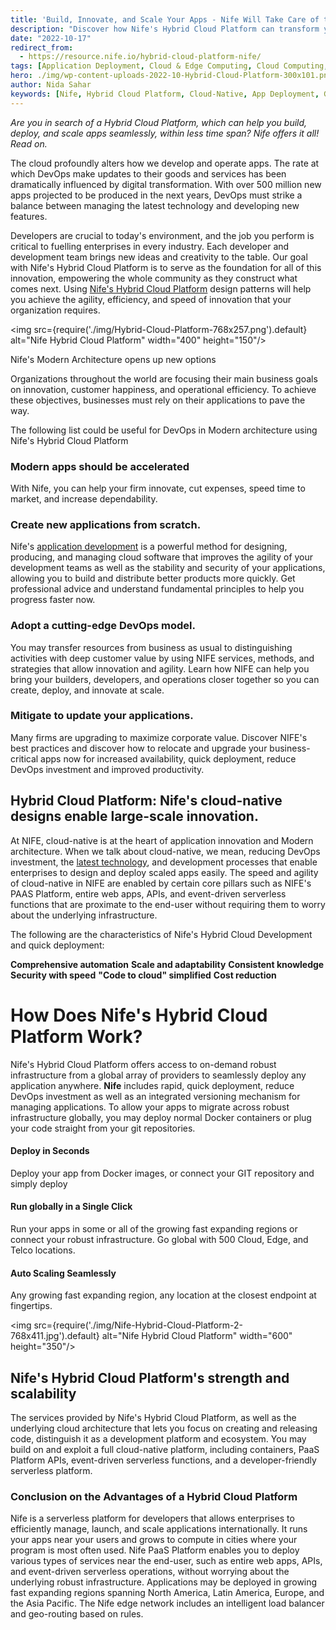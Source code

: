 ```yaml
---
title: 'Build, Innovate, and Scale Your Apps - Nife Will Take Care of the Rest!'
description: "Discover how Nife's Hybrid Cloud Platform can transform your app development process by providing seamless deployment, global scaling, and advanced automation. Learn how Nife's cloud-native architecture and PaaS features can enhance your development efficiency and innovation."
date: "2022-10-17"
redirect_from: 
  - https://resource.nife.io/hybrid-cloud-platform-nife/
tags: [Application Deployment, Cloud & Edge Computing, Cloud Computing, Intelligent Edge]
hero: ./img/wp-content-uploads-2022-10-Hybrid-Cloud-Platform-300x101.png
author: Nida Sahar
keywords: [Nife, Hybrid Cloud Platform, Cloud-Native, App Deployment, Global Scaling, DevOps, PaaS, Automation]
---
```




_Are you in search of a Hybrid Cloud Platform, which can help you build, deploy, and scale apps seamlessly, within less time span? Nife offers it all! Read on._

The cloud profoundly alters how we develop and operate apps. The rate at which DevOps make updates to their goods and services has been dramatically influenced by digital transformation. With over 500 million new apps projected to be produced in the next years, DevOps must strike a balance between managing the latest technology and developing new features.

Developers are crucial to today's environment, and the job you perform is critical to fuelling enterprises in every industry. Each developer and development team brings new ideas and creativity to the table. Our goal with Nife's Hybrid Cloud Platform is to serve as the foundation for all of this innovation, empowering the whole community as they construct what comes next. Using [Nife's Hybrid Cloud Platform](/blog/5g-in-healthcare-technology-nife-cloud-computing-platform/) design patterns will help you achieve the agility, efficiency, and speed of innovation that your organization requires.


<img src={require('./img/Hybrid-Cloud-Platform-768x257.png').default} alt="Nife Hybrid Cloud Platform" width="400" height="150"/>
<br/>


 
Nife's Modern Architecture opens up new options

Organizations throughout the world are focusing their main business goals on innovation, customer happiness, and operational efficiency. To achieve these objectives, businesses must rely on their applications to pave the way.

The following list could be useful for DevOps in Modern architecture using Nife's Hybrid Cloud Platform

### Modern apps should be accelerated

With Nife, you can help your firm innovate, cut expenses, speed time to market, and increase dependability.

### Create new applications from scratch.

Nife's [application development](/blog/develop-digital-first-culture-edge-computing-applications/) is a powerful method for designing, producing, and managing cloud software that improves the agility of your development teams as well as the stability and security of your applications, allowing you to build and distribute better products more quickly. Get professional advice and understand fundamental principles to help you progress faster now.



### Adopt a cutting-edge DevOps model.

You may transfer resources from business as usual to distinguishing activities with deep customer value by using NIFE services, methods, and strategies that allow innovation and agility. Learn how NIFE can help you bring your builders, developers, and operations closer together so you can create, deploy, and innovate at scale.

### Mitigate to update your applications.

Many firms are upgrading to maximize corporate value. Discover NIFE's best practices and discover how to relocate and upgrade your business-critical apps now for increased availability, quick deployment, reduce DevOps investment and improved productivity.

## Hybrid Cloud Platform: Nife's cloud-native designs enable large-scale innovation.

At NIFE, cloud-native is at the heart of application innovation and Modern architecture. When we talk about cloud-native, we mean, reducing DevOps investment, the [latest technology](/blog/cloud-computing-technologies-to-deliver-a-world-class-customer-experience/), and development processes that enable enterprises to design and deploy scaled apps easily. The speed and agility of cloud-native in NIFE are enabled by certain core pillars such as NIFE's PAAS Platform, entire web apps, APIs, and event-driven serverless functions that are proximate to the end-user without requiring them to worry about the underlying infrastructure.

The following are the characteristics of Nife's Hybrid Cloud Development and quick deployment:

**Comprehensive automation**
**Scale and adaptability**
**Consistent knowledge**
**Security with speed**
**"Code to cloud" simplified**
**Cost reduction**

# How Does Nife's Hybrid Cloud Platform Work?

Nife's Hybrid Cloud Platform offers access to on-demand robust infrastructure from a global array of providers to seamlessly deploy any application anywhere. **Nife** includes rapid, quick deployment, reduce DevOps investment as well as an integrated versioning mechanism for managing applications. To allow your apps to migrate across robust infrastructure globally, you may deploy normal Docker containers or plug your code straight from your git repositories.

#### **Deploy in Seconds**

Deploy your app from Docker images, or connect your GIT repository and simply deploy

#### **Run globally in a Single Click**

Run your apps in some or all of the growing fast expanding regions or connect your robust infrastructure. Go global with 500 Cloud, Edge, and Telco locations.

#### **Auto Scaling Seamlessly**

Any growing fast expanding region, any location at the closest endpoint at fingertips.





<img src={require('./img/Nife-Hybrid-Cloud-Platform-2-768x411.jpg').default} alt="Nife Hybrid Cloud Platform" width="600" height="350"/>
<br/>


 

## Nife's Hybrid Cloud Platform's strength and scalability

The services provided by Nife's Hybrid Cloud Platform, as well as the underlying cloud architecture that lets you focus on creating and releasing code, distinguish it as a development platform and ecosystem. You may build on and exploit a full cloud-native platform, including containers, PaaS Platform APIs, event-driven serverless functions, and a developer-friendly serverless platform.


### Conclusion on the Advantages of a Hybrid Cloud Platform

Nife is a serverless platform for developers that allows enterprises to efficiently manage, launch, and scale applications internationally. It runs your apps near your users and grows to compute in cities where your program is most often used. Nife PaaS Platform enables you to deploy various types of services near the end-user, such as entire web apps, APIs, and event-driven serverless operations, without worrying about the underlying robust infrastructure. Applications may be deployed in growing fast expanding regions spanning North America, Latin America, Europe, and the Asia Pacific. The Nife edge network includes an intelligent load balancer and geo-routing based on rules.